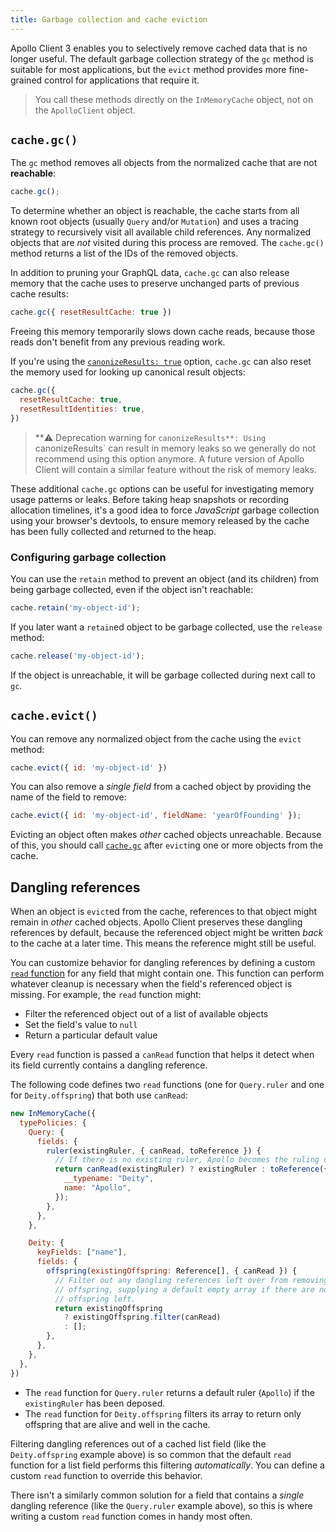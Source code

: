 ```yaml
---
title: Garbage collection and cache eviction
---
```


Apollo Client 3 enables you to selectively remove cached data that is no longer useful. The default garbage collection strategy of the `gc` method is suitable for most applications, but the `evict` method provides more fine-grained control for applications that require it.

> You call these methods directly on the `InMemoryCache` object, not on the `ApolloClient` object.

## `cache.gc()`

The `gc` method removes all objects from the normalized cache that are not **reachable**:

```js
cache.gc();
```

To determine whether an object is reachable, the cache starts from all known root objects (usually `Query` and/or `Mutation`) and uses a tracing strategy to recursively visit all available child references. Any normalized objects that are _not_ visited during this process are removed. The `cache.gc()` method returns a list of the IDs of the removed objects.

In addition to pruning your GraphQL data, `cache.gc` can also release memory that the cache uses to preserve unchanged parts of previous cache results:

```js
cache.gc({ resetResultCache: true })
```

Freeing this memory temporarily slows down cache reads, because those reads don't benefit from any previous reading work.

If you're using the [`canonizeResults: true`](../api/cache/InMemoryCache/#canonizeresults) option, `cache.gc` can also reset the memory used for looking up canonical result objects:

```js
cache.gc({
  resetResultCache: true,
  resetResultIdentities: true,
})
```

> **⚠️ Deprecation warning for `canonizeResults**:
> Using `canonizeResults` can result in memory leaks so we generally do not recommend using this option anymore.
> A future version of Apollo Client will contain a similar feature without the risk of memory leaks.

These additional `cache.gc` options can be useful for investigating memory usage patterns or leaks. Before taking heap snapshots or recording allocation timelines, it's a good idea to force _JavaScript_ garbage collection using your browser's devtools, to ensure memory released by the cache has been fully collected and returned to the heap.

### Configuring garbage collection

You can use the `retain` method to prevent an object (and its children) from being garbage collected, even if the object isn't reachable:

```js
cache.retain('my-object-id');
```

If you later want a `retain`ed object to be garbage collected, use the `release` method:

```js
cache.release('my-object-id');
```

If the object is unreachable, it will be garbage collected during next call to `gc`.

## `cache.evict()`

You can remove any normalized object from the cache using the `evict` method:

```js
cache.evict({ id: 'my-object-id' })
```

You can also remove a _single field_ from a cached object by providing the name of the field to remove:

```js
cache.evict({ id: 'my-object-id', fieldName: 'yearOfFounding' });
```

Evicting an object often makes _other_ cached objects unreachable. Because of this, you should call [`cache.gc`](#cachegc) after `evict`ing one or more objects from the cache.

## Dangling references

When an object is `evict`ed from the cache, references to that object might remain in _other_ cached objects. Apollo Client preserves these dangling references by default, because the referenced object might be written _back_ to the cache at a later time. This means the reference might still be useful.

You can customize behavior for dangling references by defining a custom [`read` function](./cache-field-behavior/#the-read-function) for any field that might contain one. This function can perform whatever cleanup is necessary when the field's referenced object is missing. For example, the `read` function might:

* Filter the referenced object out of a list of available objects
* Set the field's value to `null`
* Return a particular default value

Every `read` function is passed a `canRead` function that helps it detect when its field currently contains a dangling reference.

The following code defines two `read` functions (one for `Query.ruler` and one for `Deity.offspring`) that both use `canRead`:

```js
new InMemoryCache({
  typePolicies: {
    Query: {
      fields: {
        ruler(existingRuler, { canRead, toReference }) {
          // If there is no existing ruler, Apollo becomes the ruling deity
          return canRead(existingRuler) ? existingRuler : toReference({
            __typename: "Deity",
            name: "Apollo",
          });
        },
      },
    },

    Deity: {
      keyFields: ["name"],
      fields: {
        offspring(existingOffspring: Reference[], { canRead }) {
          // Filter out any dangling references left over from removing
          // offspring, supplying a default empty array if there are no
          // offspring left.
          return existingOffspring
            ? existingOffspring.filter(canRead)
            : [];
        },
      },
    },
  },
})
```

* The `read` function for `Query.ruler` returns a default ruler (`Apollo`) if the `existingRuler` has been deposed.
* The `read` function for `Deity.offspring` filters its array to return only offspring that are alive and well in the cache.

Filtering dangling references out of a cached list field (like the `Deity.offspring` example above) is so common that the default `read` function for a list field performs this filtering _automatically_. You can define a custom `read` function to override this behavior.

There isn't a similarly common solution for a field that contains a _single_ dangling reference (like the `Query.ruler` example above), so this is where writing a custom `read` function comes in handy most often.
